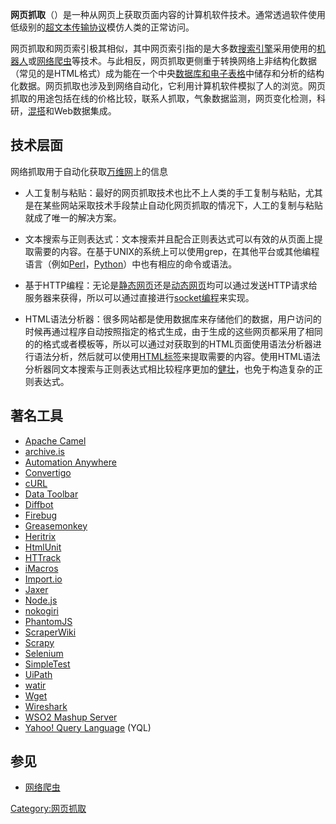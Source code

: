 {{NoteTA|G1=IT}}
{{unreferenced|time=2016-03-15T16:04:52+00:00}}
'''网页抓取'''（{{lang-en|web scraping}}）是一种从网页上获取页面内容的计算机软件技术。通常透過软件使用低级别的[[超文本传输协议|超文本传输协议]]模仿人类的正常访问。

网页抓取和网页索引极其相似，其中网页索引指的是大多数[[搜索引擎|搜索引擎]]采用使用的[[机器人|机器人]]或[[网络爬虫|网络爬虫]]等技术。与此相反，网页抓取更侧重于转换网络上非结构化数据（常见的是HTML格式）成为能在一个中央[[数据库|数据库和]][[电子表格|电子表格]]中储存和分析的结构化数据。网页抓取也涉及到网络自动化，它利用计算机软件模拟了人的浏览。网页抓取的用途包括在线的价格比较，联系人抓取，气象数据监测，网页变化检测，科研，[[混搭_(互聯網)|混搭]]和Web数据集成。

== 技术层面 ==
网络抓取用于自动化获取[[万维网|万维网]]上的信息

*人工复制与粘贴：最好的网页抓取技术也比不上人类的手工复制与粘贴，尤其是在某些网站采取技术手段禁止自动化网页抓取的情况下，人工的复制与粘贴就成了唯一的解决方案。

*文本搜索与正则表达式：文本搜索并且配合正则表达式可以有效的从页面上提取需要的内容。在基于UNIX的系统上可以使用grep，在其他平台或其他编程语言（例如[[Perl|Perl]]，[[Python|Python]]）中也有相应的命令或语法。

*基于HTTP编程：无论是[[静态网页|静态网页]]还是[[动态网页|动态网页]]均可以通过发送HTTP请求给服务器来获得，所以可以通过直接进行[[socket编程|socket编程]]来实现。

*HTML语法分析器：很多网站都是使用数据库来存储他们的数据，用户访问的时候再通过程序自动按照指定的格式生成，由于生成的这些网页都采用了相同的的格式或者模板等，所以可以通过对获取到的HTML页面使用语法分析器进行语法分析，然后就可以使用[[HTML标签|HTML标签]]来提取需要的内容。使用HTML语法分析器同文本搜索与正则表达式相比较程序更加的[[鲁棒性_(计算机科学)|健壮]]，也免于构造复杂的正则表达式。

==著名工具==
{{colbegin|3}}
* [[Apache_Camel|Apache Camel]]
* [[archive.is|archive.is]]
* [[Automation_Anywhere|Automation Anywhere]]
* [[Convertigo|Convertigo]]
* [[cURL|cURL]]
* [[Data_Toolbar|Data Toolbar]]
* [[Diffbot|Diffbot]]
* [[Firebug|Firebug]]
* [[Greasemonkey|Greasemonkey]]
* [[Heritrix|Heritrix]]
* [[HtmlUnit|HtmlUnit]]
* [[HTTrack|HTTrack]]
* [[iMacros|iMacros]]
* [[Import.io|Import.io]]
* [[Aptana#Aptana_Jaxer|Jaxer]]
* [[Node.js|Node.js]]
* [[nokogiri|nokogiri]]
* [[PhantomJS|PhantomJS]]
* [[ScraperWiki|ScraperWiki]]
* [[Scrapy|Scrapy]]
* [[Selenium|Selenium]]
* [[SimpleTest|SimpleTest]]
* [[UiPath|UiPath]]
* [[watir|watir]]
* [[Wget|Wget]]
* [[Wireshark|Wireshark]]
* [[WSO2_Mashup_Server|WSO2 Mashup Server]]
* [[Yahoo!_Query_Language|Yahoo! Query Language]] (YQL)
{{colend}}

==参见==
{{colbegin|3}}
* [[网络爬虫|网络爬虫]]
{{colend}}
[[Category:网页抓取|Category:网页抓取]]